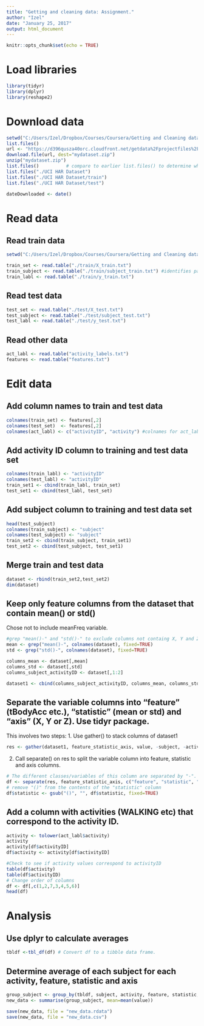 ---
title: "Getting and cleaning data: Assignment."
author: "Izel"
date: "January 25, 2017"
output: html_document
---

```{r setup, include=FALSE}
knitr::opts_chunk$set(echo = TRUE)
```

# Load libraries
```{r}
library(tidyr)
library(dplyr)
library(reshape2)
```

# Download data
```{r}
setwd("C:/Users/Izel/Dropbox/Courses/Coursera/Getting and Cleaning data/Week 4/Assignment")
list.files()
url <- "https://d396qusza40orc.cloudfront.net/getdata%2Fprojectfiles%2FUCI%20HAR%20Dataset.zip"
download.file(url, dest="mydataset.zip") 
unzip("mydataset.zip")
list.files()          # compare to earlier list.files() to determine which file was added to the existing directory
list.files("./UCI HAR Dataset")
list.files("./UCI HAR Dataset/train")
list.files("./UCI HAR Dataset/test")

dateDownloaded <- date()
```

# Read data
## Read train data
```{r}
setwd("C:/Users/Izel/Dropbox/Courses/Coursera/Getting and Cleaning data/Week 4/Assignment/UCI HAR Dataset")

train_set <- read.table("./train/X_train.txt")
train_subject <- read.table("./train/subject_train.txt") #identifies participant
train_labl <- read.table("./train/y_train.txt")
```

## Read test data
```{r}
test_set <- read.table("./test/X_test.txt")
test_subject <- read.table("./test/subject_test.txt")
test_labl <- read.table("./test/y_test.txt")
```

## Read other data
```{r}
act_labl <- read.table("activity_labels.txt")
features <- read.table("features.txt")
```

# Edit data

## Add column names to train and test data
```{r}
colnames(train_set) <- features[,2]
colnames(test_set)  <- features[,2]
colnames(act_labl) <- c("activityID", "activity") #colnames for act_labl data frame
```

## Add activity ID column to training and test data set
```{r}
colnames(train_labl) <- "activityID"
colnames(test_labl) <- "activityID"
train_set1 <- cbind(train_labl, train_set)
test_set1 <- cbind(test_labl, test_set)
```

## Add subject column to training and test data set
```{r}
head(test_subject)
colnames(train_subject) <- "subject"
colnames(test_subject) <- "subject"
train_set2 <- cbind(train_subject, train_set1)
test_set2 <- cbind(test_subject, test_set1)
```

## Merge train and test data
```{r}
dataset <- rbind(train_set2,test_set2)
dim(dataset)
```

## Keep only feature columns from the dataset that contain mean() or std()
Chose not to include meanFreq variable.
```{r}
#grep "mean()-" and "std()-" to exclude columns not containg X, Y and Z
mean <- grep("mean()-", colnames(dataset), fixed=TRUE)  
std <- grep("std()-", colnames(dataset), fixed=TRUE)

columns_mean <- dataset[,mean]
columns_std <- dataset[,std]
columns_subject_activityID <- dataset[,1:2]

dataset1 <- cbind(columns_subject_activityID, columns_mean, columns_std)
```

## Separate the variable columns into "feature" (tBodyAcc etc.), "statistic" (mean or std) and "axis" (X, Y or Z). Use tidyr package.
This involves two steps:
1. Use gather() to stack columns of dataset1
```{r}
res <- gather(dataset1, feature_statistic_axis, value, -subject, -activityID)
```

2. Call separate() on res to split the variable column into feature, statistic and axis columns.
```{r}
# The different classes/variables of this column are separated by "-". Define the separator as "-" in the call.
df <- separate(res, feature_statistic_axis, c("feature", "statistic", "axis"), sep="-")
# remove "()" from the contents of the "statistic" column
df$statistic <- gsub("()", "", df$statistic, fixed=TRUE)
```

## Add a column with activities (WALKING etc) that correspond to the activity ID.
```{r}
activity <- tolower(act_labl$activity)
activity
activity[df$activityID]
df$activity <- activity[df$activityID]

#Check to see if activity values correspond to activityID
table(df$activity)
table(df$activityID)
# Change order of columns
df <- df[,c(1,2,7,3,4,5,6)]
head(df)
```

# Analysis
## Use dplyr to calculate averages
```{r}
tbldf <-tbl_df(df) # Convert df to a tibble data frame.
```

## Determine average of each subject for each activity, feature, statistic and axis
```{r}
group_subject <- group_by(tbldf, subject, activity, feature, statistic, axis)
new_data <- summarise(group_subject, mean=mean(value))

save(new_data, file = "new_data.rdata")
save(new_data, file = "new_data.csv")
```

